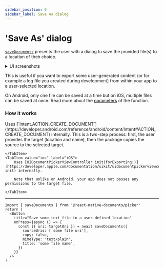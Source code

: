 ```yaml
---
sidebar_position: 0
sidebar_label: Save As dialog
---
```


# 'Save As' dialog

[`saveDocuments`](/docs/doc-picker-api#savedocuments) presents the user with a dialog to save the provided file(s) to a location of their choice.

<details>
    <summary>UI screenshots</summary>
|                             Android                              |                             iOS                              |
| :--------------------------------------------------------------: | :----------------------------------------------------------: |
| <img src={'/img/save-as-android.png'} style={{maxWidth: 400}} /> | <img src={'/img/save-as-ios.png'} style={{maxWidth: 400}} /> |

</details>

This is useful if you want to export some user-generated content (or for example a log file you created during development) from within your app to a user-selected location.

On Android, only one file can be saved at a time but on iOS, multiple files can be saved at once. Read more about the [parameters](/docs/doc-picker-api#savedocumentsoptions) of the function.

### How it works


<Tabs queryString="current-os" className="unique-tabs">
    <TabItem value="android" label="Android">
        Uses [`Intent.ACTION_CREATE_DOCUMENT`](https://developer.android.com/reference/android/content/Intent#ACTION_CREATE_DOCUMENT) internally.
        This is a two-step process: first, the user provides the target (location and name), then the package copies the source to the selected target.

    </TabItem>
    <TabItem value="ios" label="iOS">
        Uses [UIDocumentPickerViewController init(forExporting:)](https://developer.apple.com/documentation/uikit/uidocumentpickerviewcontroller/3566730-init) internally.

        Note that unlike on Android, your app does not posses any permissions to the target file.

    </TabItem>

</Tabs>

---

```tsx title="Example: opening a 'Save As' dialog"
import { saveDocuments } from '@react-native-documents/picker'
return (
  <Button
    title="Save some text file to a user-defined location"
    onPress={async () => {
      const [{ uri: targetUri }] = await saveDocuments({
        sourceUris: ['some file uri'],
        copy: false,
        mimeType: 'text/plain',
        title: 'some file name',
      })
    }}
  />
)
```
